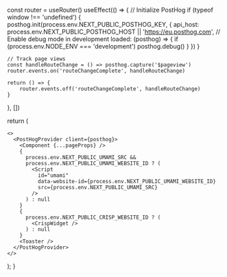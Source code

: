 
  const router = useRouter()
  useEffect(() => {
    // Initialize PostHog
    if (typeof window !== 'undefined') {
      posthog.init(process.env.NEXT_PUBLIC_POSTHOG_KEY, {
        api_host: process.env.NEXT_PUBLIC_POSTHOG_HOST || 'https://eu.posthog.com',
        // Enable debug mode in development
        loaded: (posthog) => {
          if (process.env.NODE_ENV === 'development') posthog.debug()
        }
      })
    }

    // Track page views
    const handleRouteChange = () => posthog.capture('$pageview')
    router.events.on('routeChangeComplete', handleRouteChange)

    return () => {
        router.events.off('routeChangeComplete', handleRouteChange)
    }

}, [])

return (

    <>
      <PostHogProvider client={posthog}>
        <Component {...pageProps} />
        {
          process.env.NEXT_PUBLIC_UMAMI_SRC &&
          process.env.NEXT_PUBLIC_UMAMI_WEBSITE_ID ? (
            <Script
              id="umami"
              data-website-id={process.env.NEXT_PUBLIC_UMAMI_WEBSITE_ID}
              src={process.env.NEXT_PUBLIC_UMAMI_SRC}
            />
          ) : null
        }
        {
          process.env.NEXT_PUBLIC_CRISP_WEBSITE_ID ? (
            <CrispWidget />
          ) : null
        }
        <Toaster />
      </PostHogProvider>
    </>

);
}
